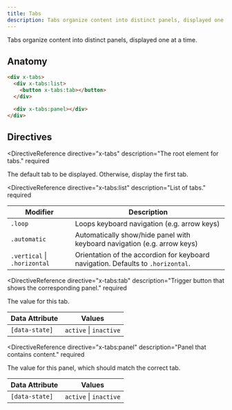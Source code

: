 ```yaml
---
title: Tabs
description: Tabs organize content into distinct panels, displayed one at a time.
---
```



<Toolbelt />

<Lede>
  Tabs organize content into distinct panels, displayed one at a time.
</Lede>

<TabsDemo />

## Anatomy

```html
<div x-tabs>
  <div x-tabs:list>
    <button x-tabs:tab></button>
  </div>

  <div x-tabs:panel></div>
</div>
```

## Directives

<DirectiveReference
  directive="x-tabs"
  description="The root element for tabs."
  required
>
  <Fragment slot="value">
    The default tab to be displayed. Otherwise, display the first tab.
  </Fragment>
</DirectiveReference>

<DirectiveReference
  directive="x-tabs:list"
  description="List of tabs."
  required
>
  <Fragment slot="modifiers">

| Modifier                     | Description                                                                      |
| ---------------------------- | -------------------------------------------------------------------------------- |
| `.loop`                      | Loops keyboard navigation (e.g. arrow keys)                                      |
| `.automatic`                 | Automatically show/hide panel with keyboard navigation (e.g. arrow keys)         |
| `.vertical` \| `.horizontal` | Orientation of the accordion for keyboard navigation. Defaults to `.horizontal`. |

  </Fragment>
</DirectiveReference>

<DirectiveReference
  directive="x-tabs:tab"
  description="Trigger button that shows the corresponding panel."
  required
>
  <Fragment slot="value">The value for this tab.</Fragment>

  <Fragment slot="attributes">

| Data Attribute | Values                 |
| -------------- | ---------------------- |
| `[data-state]` | `active` \| `inactive` |

  </Fragment>
</DirectiveReference>

<DirectiveReference
  directive="x-tabs:panel"
  description="Panel that contains content."
  required
>
  <Fragment slot="value">
    The value for this panel, which should match the correct tab.
  </Fragment>

  <Fragment slot="attributes">

| Data Attribute | Values                 |
| -------------- | ---------------------- |
| `[data-state]` | `active` \| `inactive` |

  </Fragment>
</DirectiveReference>
